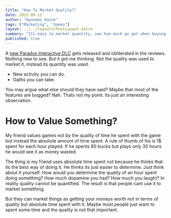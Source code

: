 ```yaml
---
title: "How To Market Quality?"
date: 2025-09-12
author: "Ayanami Kaine"
tags: ["Marketing", "Games"]
layout: ../../layouts/PostLayout.astro
summary: "Its easy to market quantity, see how much go get when buying. While selling quality is quite hard."
published: true
---
```


A [new Paradox Interactive DLC](https://store.steampowered.com/app/3315520/Crusader_Kings_III_Coronations/) gets released and obliterated in the reviews. Nothing new to see. But it got me thinking. Not the quality was used to market it, instead its quantity was used. 
- New activity you can do.
- Oaths you can take.

You may argue what else should they have said? Maybe that most of the features are bugged? Nah. Thats not my point. Its just an interesting observation.

# How to Value Something?

My friend values games not by the quality of time he spent with the game but instead the absolute amount of time spent. A rule of thumb of his is 1$ spent for each hour played. If he spents 60 bucks but plays only 30 hours he would see it as money wasted.

The thing is my friend uses absolute time spent not because he thinks that its the best way of doing it. He thinks its just easier to determine. Just think about it yourself. How would you determine the quality of an hour spent doing something? How much dopamine you had? How much you laught? In reality quality cannot be quantified. The result is that people cant use it to market something.

But they can market things as getting your moneys worth not in terms of quality but absolute time spent with it. Maybe most people just want to spent some time and the quality is not that important.
